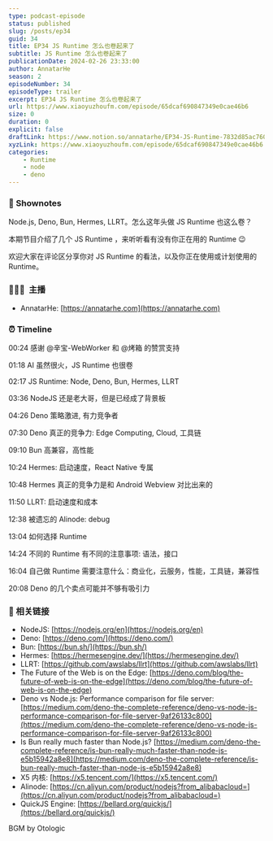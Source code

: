 ```yaml
---
type: podcast-episode
status: published
slug: /posts/ep34
guid: 34
title: EP34 JS Runtime 怎么也卷起来了
subtitle: JS Runtime 怎么也卷起来了
publicationDate: 2024-02-26 23:33:00
author: AnnatarHe
season: 2
episodeNumber: 34
episodeType: trailer
excerpt: EP34 JS Runtime 怎么也卷起来了
url: https://www.xiaoyuzhoufm.com/episode/65dcaf690847349e0cae46b6
size: 0
duration: 0
explicit: false
draftLink: https://www.notion.so/annatarhe/EP34-JS-Runtime-7832d85ac760488fb806cb2d1ce0d121?pvs=4
xyzLink: https://www.xiaoyuzhoufm.com/episode/65dcaf690847349e0cae46b6
categories:
    - Runtime
    - node
    - deno
---
```


### 📕 Shownotes

Node.js, Deno, Bun, Hermes, LLRT。怎么这年头做 JS Runtime 也这么卷？

本期节目介绍了几个 JS Runtime ，来听听看有没有你正在用的 Runtime 😉

欢迎大家在评论区分享你对 JS Runtime 的看法，以及你正在使用或计划使用的 Runtime。

### 👨‍👨‍👦  主播

- AnnatarHe: [https://annatarhe.com](https://annatarhe.com)

### ⏰ Timeline

00:24 感谢 @辛宝-WebWorker 和 @烤箱 的赞赏支持

01:18 AI 虽然很火，JS Runtime 也很卷

02:17 JS Runtime: Node, Deno, Bun, Hermes, LLRT

03:36 NodeJS 还是老大哥，但是已经成了背景板

04:26 Deno 策略激进, 有力竞争者

07:30 Deno 真正的竞争力: Edge Computing, Cloud, 工具链

09:10 Bun 高兼容，高性能

10:24 Hermes: 启动速度，React Native 专属

10:48 Hermes 真正的竞争力是和 Android Webview 对比出来的

11:50 LLRT: 启动速度和成本

12:38 被遗忘的 Alinode: debug 

13:04 如何选择 Runtime

14:24 不同的 Runtime 有不同的注意事项: 语法，接口

16:04 自己做 Runtime 需要注意什么：商业化，云服务，性能，工具链，兼容性

20:08 Deno 的几个卖点可能并不够有吸引力

### 🔗 相关链接

- NodeJS: [https://nodejs.org/en](https://nodejs.org/en)
- Deno: [https://deno.com/](https://deno.com/)
- Bun: [https://bun.sh/](https://bun.sh/)
- Hermes: [https://hermesengine.dev/](https://hermesengine.dev/)
- LLRT: [https://github.com/awslabs/llrt](https://github.com/awslabs/llrt)
- The Future of the Web is on the Edge: [https://deno.com/blog/the-future-of-web-is-on-the-edge](https://deno.com/blog/the-future-of-web-is-on-the-edge)
- Deno vs Node.js: Performance comparison for file server: [https://medium.com/deno-the-complete-reference/deno-vs-node-js-performance-comparison-for-file-server-9af26133c800](https://medium.com/deno-the-complete-reference/deno-vs-node-js-performance-comparison-for-file-server-9af26133c800)
- Is Bun really much faster than Node.js? [https://medium.com/deno-the-complete-reference/is-bun-really-much-faster-than-node-js-e5b15942a8e8](https://medium.com/deno-the-complete-reference/is-bun-really-much-faster-than-node-js-e5b15942a8e8)
- X5 内核: [https://x5.tencent.com/](https://x5.tencent.com/)
- Alinode: [https://cn.aliyun.com/product/nodejs?from_alibabacloud=](https://cn.aliyun.com/product/nodejs?from_alibabacloud=)
- QuickJS Engine: [https://bellard.org/quickjs/](https://bellard.org/quickjs/)

BGM by Otologic
